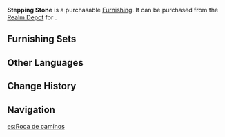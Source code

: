 {{Furnishing Infobox
|id             = 372218
|image          = Item Stepping Stone.png
|category       = Landform
|subcategory    = Rock
|rarity         = 3
|adeptal_energy = 20
|load           = 35
|reduced_load   = 24
|description    = It is believed that many years ago, a rapid-flowing river ran through the mountains, posing an obstacle to the pioneers who first set foot there. People took stones and placed them in the water so that they could traverse the river. Since then, flat-topped stones have been referred to as "Stepping Stones."
|source1        = [[Realm Depot]]
}}
'''Stepping Stone''' is a purchasable [[Furnishing]]. It can be purchased from the [[Realm Depot]] for {{Item|Realm Currency|30|x=80}}.

==Furnishing Sets==
{{Craft Usage}}

==Other Languages==
{{Other Languages
|default_hidden = 1
|en      = Stepping Stone
|zhs     = 穿涧石
|zhs_rm  = Chuān Jiàn Shí
|zht     = 穿澗石
|zht_rm  = Chuān Jiàn Shí
|ja      = 通関石
|ja_rm   = Tsuukanseki{{Assumed}}
|ko      = 천간석
|ko_rm   = Cheonganseok
|es      = Roca de caminos
|fr      = Pierre de gué
|ru      = Ступенчатый камень
|th      = หินผ่าร่องน้ำ
|th_rm   = 
|vi      = Xuyên Giản Thạch
|de      = Flusstrittstein
|id      = Batu Pijakan
|pt      = Pedras de Degrau
}}

==Change History==
{{Change History|1.5}}

==Navigation==
{{Furnishing Navbox/Exterior|Landform}}

[[es:Roca de caminos]]